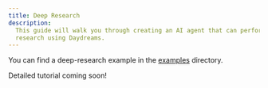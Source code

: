 ```yaml
---
title: Deep Research
description:
  This guide will walk you through creating an AI agent that can perform deep
  research using Daydreams.
---
```


You can find a deep-research example in the
[examples](https://github.com/daydreamsai/daydreams/tree/main/examples/deep-research)
directory.

Detailed tutorial coming soon!
